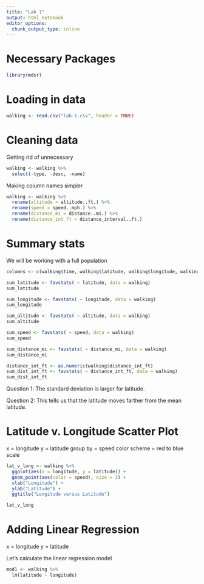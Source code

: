 ```yaml
---
title: "Lab 1"
output: html_notebook
editor_options: 
  chunk_output_type: inline
---
```


# Necessary Packages
```r
library(mdsr)
```

# Loading in data
```r
walking <- read.csv("lab-1.csv", header = TRUE)
```

# Cleaning data
Getting rid of unnecessary
```r
walking <- walking %>% 
  select(-type, -desc, -name)
```

Making column names simpler
```r
walking <- walking %>% 
  rename(altitude = altitude..ft.) %>% 
  rename(speed = speed..mph.) %>% 
  rename(distance_mi = distance..mi.) %>% 
  rename(distance_int_ft = distance_interval..ft.)
```

# Summary stats
We will be working with a full population
```r
columns <- c(walking$time, walking$latitude, walking$longitude, walking$altitude, walking$speed, walking$distance_mi, walking$distance_int_ft)

sum_latitude <- favstats( ~ latitude, data = walking)
sum_latitude

sum_longitude <- favstats( ~ longitude, data = walking)
sum_longitude

sum_altitude <- favstats( ~ altitude, data = walking)
sum_altitude

sum_speed <- favstats( ~ speed, data = walking)
sum_speed

sum_distance_mi <- favstats( ~ distance_mi, data = walking)
sum_distance_mi

distance_int_ft <- as.numeric(walking$distance_int_ft)
sum_dist_int_ft <- favstats( ~ distance_int_ft, data = walking)
sum_dist_int_ft
```

Question 1:
The standard deviation is larger for latitude.

Question 2:
This tells us that the latitude moves farther from the mean latitude.

# Latitude v. Longitude Scatter Plot
x = longitude
y = latitude
group by = speed
color scheme = red to blue scale

```r
lat_v_long <- walking %>%
  ggplot(aes(x = longitude, y = latitude)) +
  geom_point(aes(color = speed), size = 3) +
  xlab("Longitude") +
  ylab("Latitude") +
  ggtitle("Longitude versus Latitude")

lat_v_long
```

# Adding Linear Regression
x = longitude
y = latitude

Let's calculate the linear regression model
```r
mod1 <- walking %>% 
  lm(latitude ~ longitude)
```



